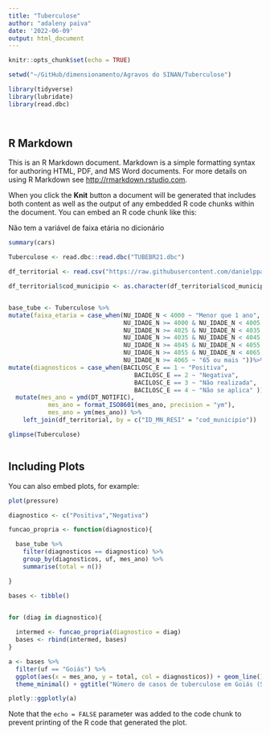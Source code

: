 ```yaml
---
title: "Tuberculose"
author: "adaleny paiva"
date: '2022-06-09'
output: html_document
---
```


```r
knitr::opts_chunk$set(echo = TRUE)

setwd("~/GitHub/dimensionamento/Agravos do SINAN/Tuberculose")

library(tidyverse)
library(lubridate)
library(read.dbc)




```

## R Markdown

This is an R Markdown document. Markdown is a simple formatting syntax for authoring HTML, PDF, and MS Word documents. For more details on using R Markdown see <http://rmarkdown.rstudio.com>.

When you click the **Knit** button a document will be generated that includes both content as well as the output of any embedded R code chunks within the document. You can embed an R code chunk like this:


Não tem a variável de faixa etária no dicionário

```r
summary(cars)

Tuberculose <- read.dbc::read.dbc("TUBEBR21.dbc")

df_territorial <- read.csv("https://raw.githubusercontent.com/danielppagotto/dimensionamento/main/Agravos%20do%20SINAN/Animais%20pe%C3%A7onhentos/df_territorial.csv")

df_territorial$cod_municipio <- as.character(df_territorial$cod_municipio)


base_tube <- Tuberculose %>%  
mutate(faixa_etaria = case_when(NU_IDADE_N < 4000 ~ "Menor que 1 ano",
                                NU_IDADE_N >= 4000 & NU_IDADE_N < 4005 ~ "Entre 1 e 4 anos",                                   NU_IDADE_N >= 4005 & NU_IDADE_N < 4015 ~ "Entre 5 e 14 anos",                                  NU_IDADE_N >= 4015 & NU_IDADE_N < 4025 ~ "Entre 15 e 24 anos", 
                                NU_IDADE_N >= 4025 & NU_IDADE_N < 4035 ~ "Entre 25 e 34 anos", 
                                NU_IDADE_N >= 4035 & NU_IDADE_N < 4045 ~ "Entre 35 e 44 anos", 
                                NU_IDADE_N >= 4045 & NU_IDADE_N < 4055 ~ "Entre 45 e 54 anos", 
                                NU_IDADE_N >= 4055 & NU_IDADE_N < 4065 ~ "Entre 55 e 64 anos", 
                                NU_IDADE_N >= 4065 ~ "65 ou mais "))%>%
mutate(diagnosticos = case_when(BACILOSC_E == 1 ~ "Positiva",
                                   BACILOSC_E == 2 ~ "Negativa", 
                                   BACILOSC_E == 3 ~ "Não realizada",
                                   BACILOSC_E == 4 ~ "Não se aplica" ))%>%
  mutate(mes_ano = ymd(DT_NOTIFIC),
           mes_ano = format_ISO8601(mes_ano, precision = "ym"),
           mes_ano = ym(mes_ano)) %>% 
    left_join(df_territorial, by = c("ID_MN_RESI" = "cod_municipio"))

glimpse(Tuberculose)



```

## Including Plots

You can also embed plots, for example:

```r
plot(pressure)

diagnostico <- c("Positiva","Negativa")

funcao_propria <- function(diagnostico){

  base_tube %>% 
    filter(diagnosticos == diagnostico) %>% 
    group_by(diagnosticos, uf, mes_ano) %>%
    summarise(total = n())

}

bases <- tibble()


for (diag in diagnostico){
  
  intermed <- funcao_propria(diagnostico = diag)
  bases <- rbind(intermed, bases)
}


```



```r

a <- bases %>% 
  filter(uf == "Goiás") %>% 
  ggplot(aes(x = mes_ano, y = total, col = diagnosticos)) + geom_line() +
  theme_minimal() + ggtitle("Número de casos de tuberculose em Goiás (SINAN - 2021)")

plotly::ggplotly(a)

```

Note that the `echo = FALSE` parameter was added to the code chunk to prevent printing of the R code that generated the plot.
